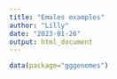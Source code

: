 ---
title: "Emales examples"
author: "Lilly"
date: "2023-01-26"
output: html_document
---

```{r}
data(package="gggenomes")
```

